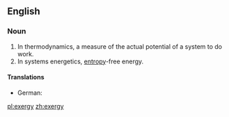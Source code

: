 ==English==

===Noun===
{{wikipedia}}
{{en-noun|exergies|-}}

# In thermodynamics, a measure of the actual potential of a system to do work.
# In systems energetics, [[entropy]]-free energy.

====Translations====
{{trans-top|measure of the actual potential of a system to do work}}
* German: {{t|de|Exergie|f}}
{{trans-mid}}
{{trans-bottom}}

{{trans-top|entropy-free energy}}
{{trans-mid}}
{{trans-bottom}}

[[pl:exergy]]
[[zh:exergy]]